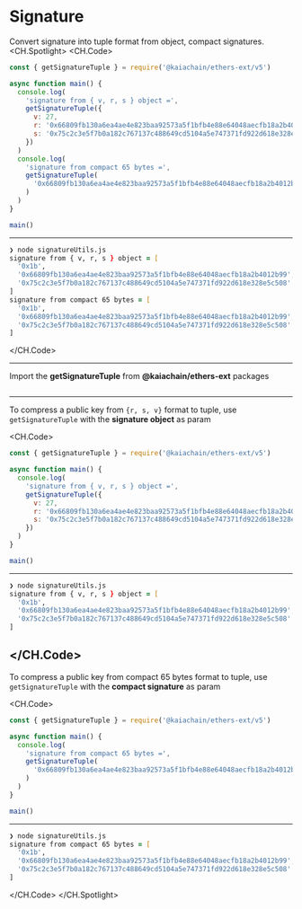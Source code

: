 # Signature
Convert signature into tuple format from object, compact signatures.
<CH.Spotlight>
<CH.Code>

```js signatureUtils.js
const { getSignatureTuple } = require('@kaiachain/ethers-ext/v5')

async function main() {
  console.log(
    'signature from { v, r, s } object =',
    getSignatureTuple({
      v: 27,
      r: '0x66809fb130a6ea4ae4e823baa92573a5f1bfb4e88e64048aecfb18a2b4012b99',
      s: '0x75c2c3e5f7b0a182c767137c488649cd5104a5e747371fd922d618e328e5c508',
    })
  )
  console.log(
    'signature from compact 65 bytes =',
    getSignatureTuple(
      '0x66809fb130a6ea4ae4e823baa92573a5f1bfb4e88e64048aecfb18a2b4012b9975c2c3e5f7b0a182c767137c488649cd5104a5e747371fd922d618e328e5c5081b'
    )
  )
}

main()
```

---

```zsh output
❯ node signatureUtils.js
signature from { v, r, s } object = [
  '0x1b',
  '0x66809fb130a6ea4ae4e823baa92573a5f1bfb4e88e64048aecfb18a2b4012b99',
  '0x75c2c3e5f7b0a182c767137c488649cd5104a5e747371fd922d618e328e5c508'
]
signature from compact 65 bytes = [
  '0x1b',
  '0x66809fb130a6ea4ae4e823baa92573a5f1bfb4e88e64048aecfb18a2b4012b99',
  '0x75c2c3e5f7b0a182c767137c488649cd5104a5e747371fd922d618e328e5c508'
]
```

</CH.Code>

---
Import the **getSignatureTuple** from **@kaiachain/ethers-ext** packages

```js signatureUtils.js focus=1

```
---
To compress a public key from `{r, s, v}` format to tuple, use `getSignatureTuple` with the **signature object** as param

<CH.Code>
```js signatureUtils.js focus=4:11
const { getSignatureTuple } = require('@kaiachain/ethers-ext/v5')

async function main() {
  console.log(
    'signature from { v, r, s } object =',
    getSignatureTuple({
      v: 27,
      r: '0x66809fb130a6ea4ae4e823baa92573a5f1bfb4e88e64048aecfb18a2b4012b99',
      s: '0x75c2c3e5f7b0a182c767137c488649cd5104a5e747371fd922d618e328e5c508',
    })
  )
}

main()
```

---
```zsh output
❯ node signatureUtils.js
signature from { v, r, s } object = [
  '0x1b',
  '0x66809fb130a6ea4ae4e823baa92573a5f1bfb4e88e64048aecfb18a2b4012b99',
  '0x75c2c3e5f7b0a182c767137c488649cd5104a5e747371fd922d618e328e5c508'
]
````

</CH.Code>
---
To compress a public key from compact 65 bytes format to tuple, use `getSignatureTuple` with the **compact signature** as param

<CH.Code>
```js signatureUtils.js focus=4:9
const { getSignatureTuple } = require('@kaiachain/ethers-ext/v5')

async function main() {
  console.log(
    'signature from compact 65 bytes =',
    getSignatureTuple(
      '0x66809fb130a6ea4ae4e823baa92573a5f1bfb4e88e64048aecfb18a2b4012b9975c2c3e5f7b0a182c767137c488649cd5104a5e747371fd922d618e328e5c5081b'
    )
  )
}

main()
```

---
```zsh output
❯ node signatureUtils.js
signature from compact 65 bytes = [
  '0x1b',
  '0x66809fb130a6ea4ae4e823baa92573a5f1bfb4e88e64048aecfb18a2b4012b99',
  '0x75c2c3e5f7b0a182c767137c488649cd5104a5e747371fd922d618e328e5c508'
]
````

</CH.Code>
</CH.Spotlight>
